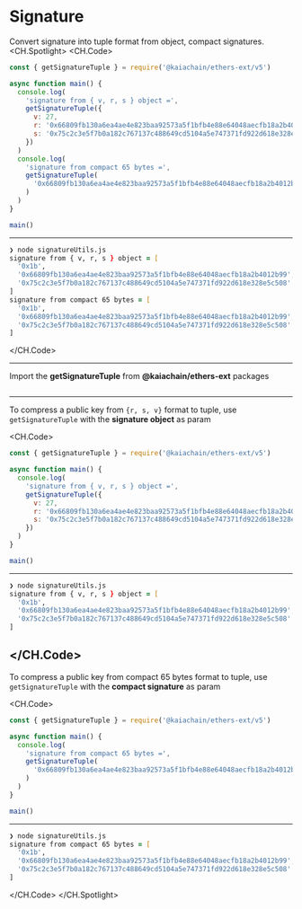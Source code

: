 # Signature
Convert signature into tuple format from object, compact signatures.
<CH.Spotlight>
<CH.Code>

```js signatureUtils.js
const { getSignatureTuple } = require('@kaiachain/ethers-ext/v5')

async function main() {
  console.log(
    'signature from { v, r, s } object =',
    getSignatureTuple({
      v: 27,
      r: '0x66809fb130a6ea4ae4e823baa92573a5f1bfb4e88e64048aecfb18a2b4012b99',
      s: '0x75c2c3e5f7b0a182c767137c488649cd5104a5e747371fd922d618e328e5c508',
    })
  )
  console.log(
    'signature from compact 65 bytes =',
    getSignatureTuple(
      '0x66809fb130a6ea4ae4e823baa92573a5f1bfb4e88e64048aecfb18a2b4012b9975c2c3e5f7b0a182c767137c488649cd5104a5e747371fd922d618e328e5c5081b'
    )
  )
}

main()
```

---

```zsh output
❯ node signatureUtils.js
signature from { v, r, s } object = [
  '0x1b',
  '0x66809fb130a6ea4ae4e823baa92573a5f1bfb4e88e64048aecfb18a2b4012b99',
  '0x75c2c3e5f7b0a182c767137c488649cd5104a5e747371fd922d618e328e5c508'
]
signature from compact 65 bytes = [
  '0x1b',
  '0x66809fb130a6ea4ae4e823baa92573a5f1bfb4e88e64048aecfb18a2b4012b99',
  '0x75c2c3e5f7b0a182c767137c488649cd5104a5e747371fd922d618e328e5c508'
]
```

</CH.Code>

---
Import the **getSignatureTuple** from **@kaiachain/ethers-ext** packages

```js signatureUtils.js focus=1

```
---
To compress a public key from `{r, s, v}` format to tuple, use `getSignatureTuple` with the **signature object** as param

<CH.Code>
```js signatureUtils.js focus=4:11
const { getSignatureTuple } = require('@kaiachain/ethers-ext/v5')

async function main() {
  console.log(
    'signature from { v, r, s } object =',
    getSignatureTuple({
      v: 27,
      r: '0x66809fb130a6ea4ae4e823baa92573a5f1bfb4e88e64048aecfb18a2b4012b99',
      s: '0x75c2c3e5f7b0a182c767137c488649cd5104a5e747371fd922d618e328e5c508',
    })
  )
}

main()
```

---
```zsh output
❯ node signatureUtils.js
signature from { v, r, s } object = [
  '0x1b',
  '0x66809fb130a6ea4ae4e823baa92573a5f1bfb4e88e64048aecfb18a2b4012b99',
  '0x75c2c3e5f7b0a182c767137c488649cd5104a5e747371fd922d618e328e5c508'
]
````

</CH.Code>
---
To compress a public key from compact 65 bytes format to tuple, use `getSignatureTuple` with the **compact signature** as param

<CH.Code>
```js signatureUtils.js focus=4:9
const { getSignatureTuple } = require('@kaiachain/ethers-ext/v5')

async function main() {
  console.log(
    'signature from compact 65 bytes =',
    getSignatureTuple(
      '0x66809fb130a6ea4ae4e823baa92573a5f1bfb4e88e64048aecfb18a2b4012b9975c2c3e5f7b0a182c767137c488649cd5104a5e747371fd922d618e328e5c5081b'
    )
  )
}

main()
```

---
```zsh output
❯ node signatureUtils.js
signature from compact 65 bytes = [
  '0x1b',
  '0x66809fb130a6ea4ae4e823baa92573a5f1bfb4e88e64048aecfb18a2b4012b99',
  '0x75c2c3e5f7b0a182c767137c488649cd5104a5e747371fd922d618e328e5c508'
]
````

</CH.Code>
</CH.Spotlight>
